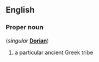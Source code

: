 ==English==

===Proper noun===
{{en-proper noun}} (''singular'' '''[[Dorian]]''')

# a particular ancient Greek tribe